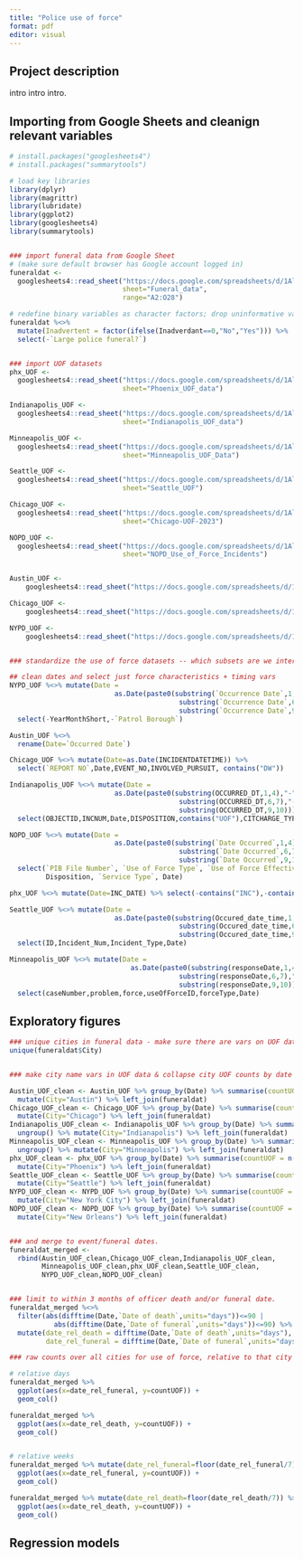 ```yaml
---
title: "Police use of force"
format: pdf
editor: visual
---
```


## Project description

intro intro intro.

## Importing from Google Sheets and cleanign relevant variables

```r
# install.packages("googlesheets4")
# install.packages("summarytools")

# load key libraries
library(dplyr)
library(magrittr)
library(lubridate)
library(ggplot2)
library(googlesheets4)
library(summarytools)


### import funeral data from Google Sheet
# (make sure default browser has Google account logged in)
funeraldat <-
  googlesheets4::read_sheet("https://docs.google.com/spreadsheets/d/1AlG0GhTicxUbCPHj1ACeafNoXQ3mLu4AvDpUezS-X0k/edit?gid=0#gid=0",
                            sheet="Funeral_data",
                            range="A2:O28")

# redefine binary variables as character factors; drop uninformative variables
funeraldat %<>%
  mutate(Inadvertent = factor(ifelse(Inadverdant==0,"No","Yes"))) %>%
  select(-`Large police funeral?`)


### import UOF datasets
phx_UOF <-
  googlesheets4::read_sheet("https://docs.google.com/spreadsheets/d/1AlG0GhTicxUbCPHj1ACeafNoXQ3mLu4AvDpUezS-X0k/edit?gid=0#gid=0",
                            sheet="Phoenix_UOF_data")

Indianapolis_UOF <-
  googlesheets4::read_sheet("https://docs.google.com/spreadsheets/d/1AlG0GhTicxUbCPHj1ACeafNoXQ3mLu4AvDpUezS-X0k/edit?gid=0#gid=0",
                            sheet="Indianapolis_UOF_data")

Minneapolis_UOF <-
  googlesheets4::read_sheet("https://docs.google.com/spreadsheets/d/1AlG0GhTicxUbCPHj1ACeafNoXQ3mLu4AvDpUezS-X0k/edit?gid=0#gid=0",
                            sheet="Minneapolis_UOF_Data")

Seattle_UOF <-
  googlesheets4::read_sheet("https://docs.google.com/spreadsheets/d/1AlG0GhTicxUbCPHj1ACeafNoXQ3mLu4AvDpUezS-X0k/edit?gid=0#gid=0",
                            sheet="Seattle_UOF")

Chicago_UOF <-
  googlesheets4::read_sheet("https://docs.google.com/spreadsheets/d/1AlG0GhTicxUbCPHj1ACeafNoXQ3mLu4AvDpUezS-X0k/edit?gid=0#gid=0",
                            sheet="Chicago-UOF-2023")

NOPD_UOF <-
  googlesheets4::read_sheet("https://docs.google.com/spreadsheets/d/1AlG0GhTicxUbCPHj1ACeafNoXQ3mLu4AvDpUezS-X0k/edit?gid=0#gid=0",
                            sheet="NOPD_Use_of_Force_Incidents")


Austin_UOF <-
    googlesheets4::read_sheet("https://docs.google.com/spreadsheets/d/14Rl9E8Nn5kj_ZYtN_Gh628JF-4eISpPBoR_FS_rVqOY/edit?gid=1964476816#gid=1964476816")

Chicago_UOF <-
    googlesheets4::read_sheet("https://docs.google.com/spreadsheets/d/1bRyuIZbj3FRGMIS8r4D1eGaBk7c9imBQ0ci21-6SrUs/edit?gid=2142925416#gid=2142925416")

NYPD_UOF <-
    googlesheets4::read_sheet("https://docs.google.com/spreadsheets/d/1eIc788a3e5XPDqvSvsxiy7_cBoChuq9KbJGR5p5TPI8/edit?gid=1706226357#gid=1706226357")


### standardize the use of force datasets -- which subsets are we interested in?

## clean dates and select just force characteristics + timing vars
NYPD_UOF %<>% mutate(Date = 
                          as.Date(paste0(substring(`Occurrence Date`,1,4),"-",
                                          substring(`Occurrence Date`,6,7),"-",
                                          substring(`Occurrence Date`,9,10)))) %>%
  select(-YearMonthShort,-`Patrol Borough`)

Austin_UOF %<>%
  rename(Date=`Occurred Date`)

Chicago_UOF %<>% mutate(Date=as.Date(INCIDENTDATETIME)) %>%
  select(`REPORT NO`,Date,EVENT_NO,INVOLVED_PURSUIT, contains("DW"))

Indianapolis_UOF %<>% mutate(Date = 
                          as.Date(paste0(substring(OCCURRED_DT,1,4),"-",
                                          substring(OCCURRED_DT,6,7),"-",
                                          substring(OCCURRED_DT,9,10)))) %>%
  select(OBJECTID,INCNUM,Date,DISPOSITION,contains("UOF"),CITCHARGE_TYPE)

NOPD_UOF %<>% mutate(Date = 
                          as.Date(paste0(substring(`Date Occurred`,1,4),"-",
                                          substring(`Date Occurred`,6,7),"-",
                                          substring(`Date Occurred`,9,10)))) %>%
  select(`PIB File Number`, `Use of Force Type`, `Use of Force Effective`, `Use of Force Reason`, 
         Disposition, `Service Type`, Date)

phx_UOF %<>% mutate(Date=INC_DATE) %>% select(-contains("INC"),-contains("EMP"))

Seattle_UOF %<>% mutate(Date = 
                          as.Date(paste0(substring(Occured_date_time,1,4),"-",
                                          substring(Occured_date_time,6,7),"-",
                                          substring(Occured_date_time,9,10)))) %>%
  select(ID,Incident_Num,Incident_Type,Date)

Minneapolis_UOF %<>% mutate(Date =
                              as.Date(paste0(substring(responseDate,1,4),"-",
                                          substring(responseDate,6,7),"-",
                                          substring(responseDate,9,10)))) %>%
  select(caseNumber,problem,force,useOfForceID,forceType,Date)

```

## Exploratory figures

```r

### unique cities in funeral data - make sure there are vars on UOF data to match.
unique(funeraldat$City)


### make city name vars in UOF data & collapse city UOF counts by date

Austin_UOF_clean <- Austin_UOF %>% group_by(Date) %>% summarise(countUOF = n()) %>% ungroup() %>%
  mutate(City="Austin") %>% left_join(funeraldat)
Chicago_UOF_clean <- Chicago_UOF %>% group_by(Date) %>% summarise(countUOF = n()) %>% ungroup() %>%
  mutate(City="Chicago") %>% left_join(funeraldat)
Indianapolis_UOF_clean <- Indianapolis_UOF %>% group_by(Date) %>% summarise(countUOF = n()) %>%
  ungroup() %>% mutate(City="Indianapolis") %>% left_join(funeraldat)
Minneapolis_UOF_clean <- Minneapolis_UOF %>% group_by(Date) %>% summarise(countUOF = n()) %>% 
  ungroup() %>% mutate(City="Minneapolis") %>% left_join(funeraldat)
phx_UOF_clean <- phx_UOF %>% group_by(Date) %>% summarise(countUOF = n()) %>% ungroup() %>%
  mutate(City="Phoenix") %>% left_join(funeraldat)
Seattle_UOF_clean <- Seattle_UOF %>% group_by(Date) %>% summarise(countUOF = n()) %>% ungroup() %>%
  mutate(City="Seattle") %>% left_join(funeraldat)
NYPD_UOF_clean <- NYPD_UOF %>% group_by(Date) %>% summarise(countUOF = n()) %>% ungroup() %>%
  mutate(City="New York City") %>% left_join(funeraldat)
NOPD_UOF_clean <- NOPD_UOF %>% group_by(Date) %>% summarise(countUOF = n()) %>% ungroup() %>%
  mutate(City="New Orleans") %>% left_join(funeraldat)


### and merge to event/funeral dates.
funeraldat_merged <- 
  rbind(Austin_UOF_clean,Chicago_UOF_clean,Indianapolis_UOF_clean,
        Minneapolis_UOF_clean,phx_UOF_clean,Seattle_UOF_clean,
        NYPD_UOF_clean,NOPD_UOF_clean)


### limit to within 3 months of officer death and/or funeral date.
funeraldat_merged %<>%
  filter(abs(difftime(Date,`Date of death`,units="days"))<=90 |
           abs(difftime(Date,`Date of funeral`,units="days"))<=90) %>%
  mutate(date_rel_death = difftime(Date,`Date of death`,units="days"),
         date_rel_funeral = difftime(Date,`Date of funeral`,units="days"))

### raw counts over all cities for use of force, relative to that city's event(s)

# relative days
funeraldat_merged %>%
  ggplot(aes(x=date_rel_funeral, y=countUOF)) +
  geom_col()

funeraldat_merged %>%
  ggplot(aes(x=date_rel_death, y=countUOF)) +
  geom_col()


# relative weeks
funeraldat_merged %>% mutate(date_rel_funeral=floor(date_rel_funeral/7)) %>%
  ggplot(aes(x=date_rel_funeral, y=countUOF)) +
  geom_col()

funeraldat_merged %>% mutate(date_rel_death=floor(date_rel_death/7)) %>%
  ggplot(aes(x=date_rel_death, y=countUOF)) +
  geom_col()


```

## Regression models

```r


```
